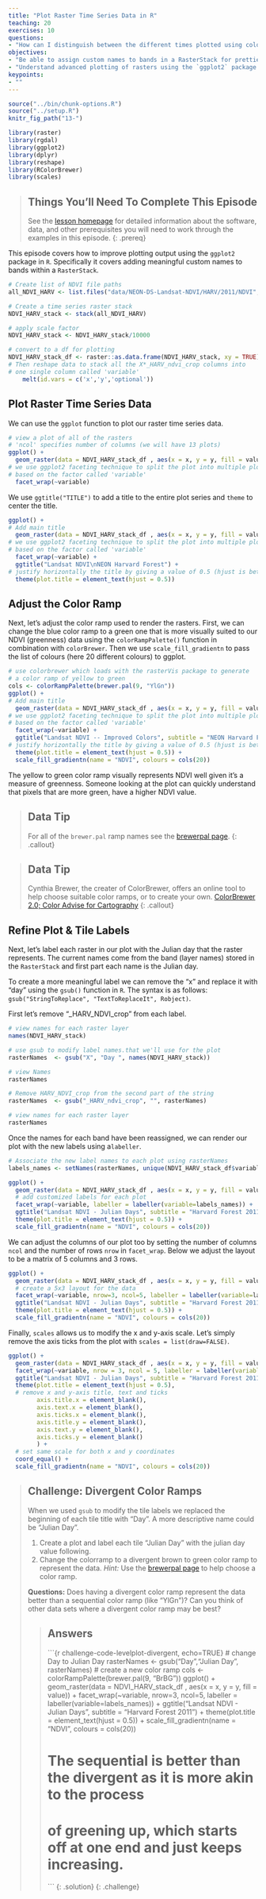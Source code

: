 ```yaml
---
title: "Plot Raster Time Series Data in R"
teaching: 20
exercises: 10
questions:
- "How can I distinguish between the different times plotted using color?"
objectives:
- "Be able to assign custom names to bands in a RasterStack for prettier plotting."
- "Understand advanced plotting of rasters using the `ggplot2` package."
keypoints:
- ""
---
```


```r
source("../bin/chunk-options.R")
source("../setup.R")
knitr_fig_path("13-")
```

```r
library(raster)
library(rgdal)
library(ggplot2)
library(dplyr)
library(reshape)
library(RColorBrewer)
library(scales)
```


> ## Things You’ll Need To Complete This Episode
> See the [lesson homepage]({{ site.baseurl }}) for detailed information about the software,
> data, and other prerequisites you will need to work through the examples in this episode.
{: .prereq}

This episode covers how to improve plotting output using the `ggplot2` package
in `R`. Specifically it covers adding meaningful custom names to bands within a `RasterStack`.

```r

# Create list of NDVI file paths
all_NDVI_HARV <- list.files("data/NEON-DS-Landsat-NDVI/HARV/2011/NDVI", full.names = TRUE, pattern = ".tif$")

# Create a time series raster stack
NDVI_HARV_stack <- stack(all_NDVI_HARV)

# apply scale factor
NDVI_HARV_stack <- NDVI_HARV_stack/10000

# convert to a df for plotting 
NDVI_HARV_stack_df <- raster::as.data.frame(NDVI_HARV_stack, xy = TRUE) %>%
# Then reshape data to stack all the X*_HARV_ndvi_crop columns into
# one single column called 'variable'
    melt(id.vars = c('x','y','optional'))
```
## Plot Raster Time Series Data
We can use the `ggplot` function to plot our raster time series data.

```r
# view a plot of all of the rasters
# 'ncol' specifies number of columns (we will have 13 plots)
ggplot() +
  geom_raster(data = NDVI_HARV_stack_df , aes(x = x, y = y, fill = value)) +
# we use ggplot2 faceting technique to split the plot into multiple plots
# based on the factor called 'variable'
  facet_wrap(~variable)
```

We use `ggtitle("TITLE")` to add a title to the entire plot series and `theme` to
center the title.

```r
ggplot() +
# Add main title
  geom_raster(data = NDVI_HARV_stack_df , aes(x = x, y = y, fill = value)) +
# we use ggplot2 faceting technique to split the plot into multiple plots
# based on the factor called 'variable'
  facet_wrap(~variable) +
  ggtitle("Landsat NDVI\nNEON Harvard Forest") +
# justify horizontally the title by giving a value of 0.5 (hjust is between [0,1])
  theme(plot.title = element_text(hjust = 0.5))
```

## Adjust the Color Ramp
Next, let's adjust the color ramp used to render the rasters. First, we
can change the blue color ramp to a green one that is more visually suited to our
NDVI (greenness) data using the `colorRampPalette()` function in combination with
`colorBrewer`. Then we use `scale_fill_gradientn` to pass the list of colours
(here 20 different colours) to ggplot.

``` r
# use colorbrewer which loads with the rasterVis package to generate
# a color ramp of yellow to green
cols <- colorRampPalette(brewer.pal(9, "YlGn"))
ggplot() +
# Add main title
  geom_raster(data = NDVI_HARV_stack_df , aes(x = x, y = y, fill = value)) +
# we use ggplot2 faceting technique to split the plot into multiple plots
# based on the factor called 'variable'
  facet_wrap(~variable) +
  ggtitle("Landsat NDVI -- Improved Colors", subtitle = "NEON Harvard Forest Field Site") +
# justify horizontally the title by giving a value of 0.5 (hjust is between [0,1])
  theme(plot.title = element_text(hjust = 0.5)) +
  scale_fill_gradientn(name = "NDVI", colours = cols(20))
```

The yellow to green color ramp visually represents NDVI well given it's a
measure of greenness. Someone looking at the plot can quickly understand that
pixels that are more green, have a higher NDVI value.

> ## Data Tip
> For all of the `brewer.pal` ramp names see the [brewerpal page](http://www.datavis.ca/sasmac/brewerpal.html).
{: .callout}

> ## Data Tip
> Cynthia Brewer, the creater of
> ColorBrewer, offers an online tool to help choose suitable color ramps, or to
> create your own. [ColorBrewer 2.0; Color Advise for Cartography](http://colorbrewer2.org/)
{: .callout}

## Refine Plot & Tile Labels
Next, let's label each raster in our plot with the Julian day that the raster
represents. The current names come from the band (layer names) stored in the
`RasterStack` and first part each name is the Julian day.

To create a more meaningful label we can remove the "x" and replace it with
"day" using the `gsub()` function in `R`. The syntax is as follows:
`gsub("StringToReplace", "TextToReplaceIt", Robject)`.

First let's remove "_HARV_NDVI_crop" from each label.

```r

# view names for each raster layer
names(NDVI_HARV_stack)

# use gsub to modify label names.that we'll use for the plot
rasterNames  <- gsub("X", "Day ", names(NDVI_HARV_stack))

# view Names
rasterNames

# Remove HARV_NDVI_crop from the second part of the string
rasterNames  <- gsub("_HARV_ndvi_crop", "", rasterNames)

# view names for each raster layer
rasterNames
```
Once the names for each band have been reassigned, we can render our plot with
the new labels using a`labeller`.

```r
# Associate the new label names to each plot using rasterNames
labels_names <- setNames(rasterNames, unique(NDVI_HARV_stack_df$variable))

ggplot() +
  geom_raster(data = NDVI_HARV_stack_df , aes(x = x, y = y, fill = value)) +
  # add customized labels for each plot
  facet_wrap(~variable, labeller = labeller(variable=labels_names)) +
  ggtitle("Landsat NDVI - Julian Days", subtitle = "Harvard Forest 2011") +
  theme(plot.title = element_text(hjust = 0.5)) +
  scale_fill_gradientn(name = "NDVI", colours = cols(20))
```

We can adjust the columns of our plot too by setting the number of columns `ncol`
and the number of rows `nrow` in `facet_wrap`. Below
we adjust the layout to be a matrix of 5 columns and 3 rows.

```r
ggplot() +
  geom_raster(data = NDVI_HARV_stack_df , aes(x = x, y = y, fill = value)) +
  # create a 5x3 layout for the data
  facet_wrap(~variable, nrow=3, ncol=5, labeller = labeller(variable=labels_names)) +
  ggtitle("Landsat NDVI - Julian Days", subtitle = "Harvard Forest 2011") +
  theme(plot.title = element_text(hjust = 0.5)) +
  scale_fill_gradientn(name = "NDVI", colours = cols(20))
```

Finally, `scales` allows us to modify the x and y-axis scale. Let's simply
remove the axis ticks from the plot with `scales = list(draw=FALSE)`.

```r
ggplot() +
  geom_raster(data = NDVI_HARV_stack_df , aes(x = x, y = y, fill = value)) +
  facet_wrap(~variable, nrow = 3, ncol = 5, labeller = labeller(variable = labels_names)) +
  ggtitle("Landsat NDVI - Julian Days", subtitle = "Harvard Forest 2011") +
  theme(plot.title = element_text(hjust = 0.5),
  # remove x and y-axis title, text and ticks
        axis.title.x = element_blank(),
        axis.text.x = element_blank(),
        axis.ticks.x = element_blank(),
        axis.title.y = element_blank(),
        axis.text.y = element_blank(),
        axis.ticks.y = element_blank()
        ) +
  # set same scale for both x and y coordinates
  coord_equal() +
  scale_fill_gradientn(name = "NDVI", colours = cols(20))
```

> ## Challenge: Divergent Color Ramps
>
> When we used `gsub` to modify the tile labels we replaced the beginning of each
> tile title with "Day". A more descriptive name could be "Julian Day".
>
> 1. Create a plot and label each tile "Julian Day" with the julian day value
> following.
> 2. Change the colorramp to a divergent brown to green color ramp to
> represent the data. *Hint:* Use the
> [brewerpal page](http://www.datavis.ca/sasmac/brewerpal.html)
> to help choose a color ramp.
>
> **Questions:**
> Does having a divergent color ramp represent the data
> better than a sequential color ramp (like "YlGn")? Can you think of other data
> sets where a divergent color ramp may be best?
>
> > ## Answers
> >
> > ```{r challenge-code-levelplot-divergent, echo=TRUE}
> > # change Day to Julian Day
> > rasterNames  <- gsub("Day","Julian Day ", rasterNames)
> > # create a new color ramp
> > cols <- colorRampPalette(brewer.pal(9, "BrBG"))
> > ggplot() +
> >  geom_raster(data = NDVI_HARV_stack_df , aes(x = x, y = y, fill = value)) +
> >  facet_wrap(~variable, nrow=3, ncol=5, labeller = labeller(variable=labels_names)) +
> >  ggtitle("Landsat NDVI - Julian Days", subtitle = "Harvard Forest 2011") +
> >  theme(plot.title = element_text(hjust = 0.5)) +
> >  scale_fill_gradientn(name = "NDVI", colours = cols(20))
> >
> > # The sequential is better than the divergent as it is more akin to the process
> > # of greening up, which starts off at one end and just keeps increasing.
> >
> > ```
> {: .solution}
{: .challenge}
